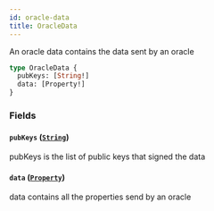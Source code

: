 ```yaml
---
id: oracle-data
title: OracleData
---
```



An oracle data contains the data sent by an oracle

```graphql
type OracleData {
  pubKeys: [String!]
  data: [Property!]
}
```


### Fields

#### `pubKeys` ([`String`](/docs/testnet/graphql/scalars/string))

pubKeys is the list of public keys that signed the data


#### `data` ([`Property`](/docs/testnet/graphql/objects/property))

data contains all the properties send by an oracle




